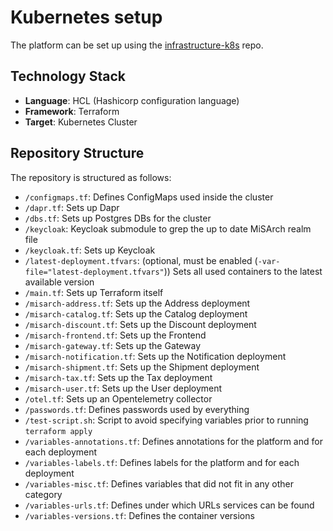 # Kubernetes setup

The platform can be set up using the [infrastructure-k8s](https://github.com/MiSArch/infrastructure-k8s) repo.

## Technology Stack

- **Language**: HCL (Hashicorp configuration language)
- **Framework**: Terraform
- **Target**: Kubernetes Cluster

## Repository Structure

The repository is structured as follows:

<div className="repository-structure" >

- `/configmaps.tf`: Defines ConfigMaps used inside the cluster
- `/dapr.tf`: Sets up Dapr
- `/dbs.tf`: Sets up Postgres DBs for the cluster
- `/keycloak`: Keycloak submodule to grep the up to date MiSArch realm file
- `/keycloak.tf`: Sets up Keycloak
- `/latest-deployment.tfvars`: (optional, must be enabled (`-var-file="latest-deployment.tfvars"`)) Sets all used containers to the latest available version
- `/main.tf`: Sets up Terraform itself
- `/misarch-address.tf`: Sets up the Address deployment
- `/misarch-catalog.tf`: Sets up the Catalog deployment
- `/misarch-discount.tf`: Sets up the Discount deployment
- `/misarch-frontend.tf`: Sets up the Frontend
- `/misarch-gateway.tf`: Sets up the Gateway
- `/misarch-notification.tf`: Sets up the Notification deployment
- `/misarch-shipment.tf`: Sets up the Shipment deployment
- `/misarch-tax.tf`: Sets up the Tax deployment
- `/misarch-user.tf`: Sets up the User deployment
- `/otel.tf`: Sets up an Opentelemetry collector
- `/passwords.tf`: Defines passwords used by everything
- `/test-script.sh`: Script to avoid specifying variables prior to running `terraform apply`
- `/variables-annotations.tf`: Defines annotations for the platform and for each deployment
- `/variables-labels.tf`: Defines labels for the platform and for each deployment
- `/variables-misc.tf`: Defines variables that did not fit in any other category
- `/variables-urls.tf`: Defines under which URLs services can be found
- `/variables-versions.tf`: Defines the container versions

</div>
